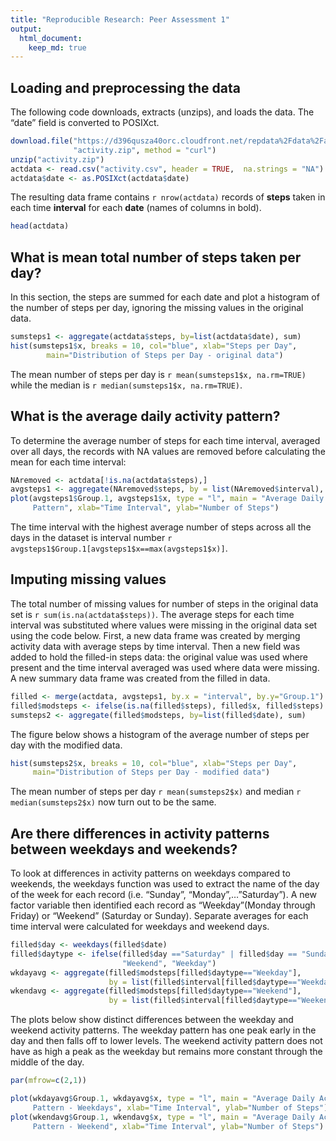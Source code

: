 ```yaml
---
title: "Reproducible Research: Peer Assessment 1"
output:
  html_document:
    keep_md: true
---
```



## Loading and preprocessing the data
The following code downloads, extracts (unzips), and loads the data.  The "date" field is converted to POSIXct.
```r
download.file("https://d396qusza40orc.cloudfront.net/repdata%2Fdata%2Factivity.zip", 
              "activity.zip", method = "curl")
unzip("activity.zip") 
actdata <- read.csv("activity.csv", header = TRUE,  na.strings = "NA")
actdata$date <- as.POSIXct(actdata$date)
```
The resulting data frame contains `r nrow(actdata)` records of **steps** taken in each time **interval** for each **date** (names of columns in bold). 

```r
head(actdata)
```

## What is mean total number of steps taken per day?

In this section, the steps are summed for each date and plot a histogram of the number of steps per day, ignoring the missing values in the original data.

```r
sumsteps1 <- aggregate(actdata$steps, by=list(actdata$date), sum)
hist(sumsteps1$x, breaks = 10, col="blue", xlab="Steps per Day",
        main="Distribution of Steps per Day - original data")
```


The mean number of steps per day is `r mean(sumsteps1$x, na.rm=TRUE)` while the median is `r median(sumsteps1$x, na.rm=TRUE)`.


## What is the average daily activity pattern?

To determine the average number of steps for each time interval, averaged over all days, the records with NA values are removed before calculating the mean for each time interval:

```r
NAremoved <- actdata[!is.na(actdata$steps),]
avgsteps1 <- aggregate(NAremoved$steps, by = list(NAremoved$interval), mean)
plot(avgsteps1$Group.1, avgsteps1$x, type = "l", main = "Average Daily Activity 
     Pattern", xlab="Time Interval", ylab="Number of Steps")
```

The time interval with the highest average number of steps across all the days in the dataset is interval number `r avgsteps1$Group.1[avgsteps1$x==max(avgsteps1$x)]`.


## Imputing missing values

The total number of missing values for number of steps in the original data set is `r sum(is.na(actdata$steps))`.  The average steps for each time interval was substituted where values were missing in the original data set using the code below. First, a new data frame was created by merging activity data with average steps by time interval.  Then a new field was added to hold the filled-in steps data:  the original value was used where present and the time interval averaged was used where data were missing.  A new summary data frame was created from the filled in data.

```r
filled <- merge(actdata, avgsteps1, by.x = "interval", by.y="Group.1")
filled$modsteps <- ifelse(is.na(filled$steps), filled$x, filled$steps)
sumsteps2 <- aggregate(filled$modsteps, by=list(filled$date), sum)
```
The figure below shows a histogram of the average number of steps per day with the modified data.

```r
hist(sumsteps2$x, breaks = 10, col="blue", xlab="Steps per Day", 
     main="Distribution of Steps per Day - modified data")
```

The mean number of steps per day `r mean(sumsteps2$x)` and median `r median(sumsteps2$x)` now turn out to be the same.


## Are there differences in activity patterns between weekdays and weekends?

To look at differences in activity patterns on weekdays compared to weekends, the weekdays function was used to extract the name of the day of the week for each record (i.e. “Sunday”, “Monday”,…”Saturday”).  A new factor variable then identified each record as “Weekday”(Monday through Friday) or “Weekend” (Saturday or Sunday).  Separate averages for each time interval were calculated for weekdays and weekend days.

```r
filled$day <- weekdays(filled$date)
filled$daytype <- ifelse(filled$day =="Saturday" | filled$day == "Sunday", 
                         "Weekend", "Weekday")
wkdayavg <- aggregate(filled$modsteps[filled$daytype=="Weekday"], 
                      by = list(filled$interval[filled$daytype=="Weekday"]), mean)
wkendavg <- aggregate(filled$modsteps[filled$daytype=="Weekend"], 
                      by = list(filled$interval[filled$daytype=="Weekend"]), mean)
```


The plots below show distinct differences between the weekday and weekend activity patterns.  The weekday pattern has one peak early in the day and then falls off to lower levels.  The weekend activity pattern does not have as high a peak as the weekday but remains more constant through the middle of the day.


```r
par(mfrow=c(2,1))

plot(wkdayavg$Group.1, wkdayavg$x, type = "l", main = "Average Daily Activity 
     Pattern - Weekdays", xlab="Time Interval", ylab="Number of Steps")
plot(wkendavg$Group.1, wkendavg$x, type = "l", main = "Average Daily Activity 
     Pattern - Weekend", xlab="Time Interval", ylab="Number of Steps")
```